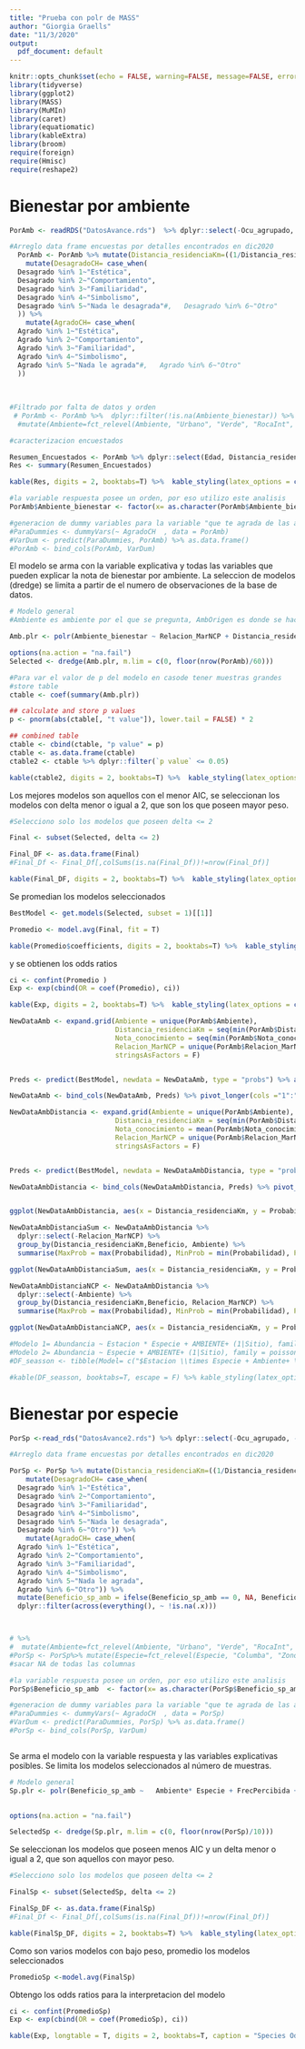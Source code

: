 ```yaml
---
title: "Prueba con polr de MASS"
author: "Giorgia Graells"
date: "11/3/2020"
output:
  pdf_document: default
---
```


```r
knitr::opts_chunk$set(echo = FALSE, warning=FALSE, message=FALSE, error=F)
library(tidyverse)
library(ggplot2)
library(MASS)
library(MuMIn)
library(caret)
library(equatiomatic)
library(kableExtra)
library(broom)
require(foreign)
require(Hmisc)
require(reshape2)
```

# Bienestar por ambiente

```r
PorAmb <- readRDS("DatosAvance.rds")  %>% dplyr::select(-Ocu_agrupado, -Encuestador, -Ingresos, -Integrantes_familia, -Ingreso_percap)  

#Arreglo data frame encuestas por detalles encontrados en dic2020
  PorAmb <- PorAmb %>% mutate(Distancia_residenciaKm=((1/Distancia_residenciaKm)-1)) %>% 
    mutate(DesagradoCH= case_when(
  Desagrado %in% 1~"Estética",
  Desagrado %in% 2~"Comportamiento",
  Desagrado %in% 3~"Familiaridad",
  Desagrado %in% 4~"Simbolismo",
  Desagrado %in% 5~"Nada le desagrada"#,   Desagrado %in% 6~"Otro"
  )) %>% 
    mutate(AgradoCH= case_when(
  Agrado %in% 1~"Estética",
  Agrado %in% 2~"Comportamiento",
  Agrado %in% 3~"Familiaridad",
  Agrado %in% 4~"Simbolismo",
  Agrado %in% 5~"Nada le agrada"#,   Agrado %in% 6~"Otro"
  ))
  
    
  
#Filtrado por falta de datos y orden
 # PorAmb <- PorAmb %>%  dplyr::filter(!is.na(Ambiente_bienestar)) %>%
  #mutate(Ambiente=fct_relevel(Ambiente, "Urbano", "Verde", "RocaInt", "PlayaInt", "PlayaNat"))

```


```r
#caracterizacion encuestados

Resumen_Encuestados <- PorAmb %>% dplyr::select(Edad, Distancia_residenciaKm, Nota_conocimiento, Participacion_avistamiento, Ambiente_bienestar)
Res <- summary(Resumen_Encuestados)

kable(Res, digits = 2, booktabs=T) %>%  kable_styling(latex_options = c("scale_down"), font_size = 11)

```



```r
#la variable respuesta posee un orden, por eso utilizo este analisis
PorAmb$Ambiente_bienestar <- factor(x= as.character(PorAmb$Ambiente_bienestar), ordered= T)
```



```r
#generacion de dummy variables para la variable "que te agrada de las aves?"
#ParaDummies <- dummyVars(~ AgradoCH  , data = PorAmb)
#VarDum <- predict(ParaDummies, PorAmb) %>% as.data.frame()
#PorAmb <- bind_cols(PorAmb, VarDum)

```


El modelo se arma con la variable explicativa y todas las variables que pueden explicar la nota de bienestar por ambiente. La seleccion de modelos (dredge) se limita a partir de el numero de observaciones de la base de datos.

```r
# Modelo general
#Ambiente es ambiente por el que se pregunta, AmbOrigen es donde se hace la encuesta

Amb.plr <- polr(Ambiente_bienestar ~ Relacion_MarNCP + Distancia_residenciaKm+  Nota_conocimiento+ AmbOrigen+ Ambiente + AgradoCH , data = PorAmb, Hess=TRUE)

options(na.action = "na.fail")       
Selected <- dredge(Amb.plr, m.lim = c(0, floor(nrow(PorAmb)/60)))

```




```r
#Para var el valor de p del modelo en casode tener muestras grandes
#store table
ctable <- coef(summary(Amb.plr))

## calculate and store p values
p <- pnorm(abs(ctable[, "t value"]), lower.tail = FALSE) * 2

## combined table
ctable <- cbind(ctable, "p value" = p)
ctable <- as.data.frame(ctable)
ctable2 <- ctable %>% dplyr::filter(`p value` <= 0.05)

kable(ctable2, digits = 2, booktabs=T) %>%  kable_styling(latex_options = c("scale_down"), font_size = 11)


```


Los mejores modelos son aquellos con el menor AIC, se seleccionan los modelos con delta menor o igual a 2, que son los que poseen mayor peso.



```r
#Selecciono solo los modelos que poseen delta <= 2 

Final <- subset(Selected, delta <= 2)

Final_DF <- as.data.frame(Final)
#Final_Df <- Final_Df[,colSums(is.na(Final_Df))!=nrow(Final_Df)]

kable(Final_DF, digits = 2, booktabs=T) %>%  kable_styling(latex_options = c("scale_down"), font_size = 9)
```

Se promedian los modelos seleccionados

```r

BestModel <- get.models(Selected, subset = 1)[[1]]

Promedio <- model.avg(Final, fit = T)

kable(Promedio$coefficients, digits = 2, booktabs=T) %>%  kable_styling(latex_options = c("scale_down"), font_size = 9)

```


y se obtienen los odds ratios

```r
ci <- confint(Promedio )
Exp <- exp(cbind(OR = coef(Promedio), ci))

kable(Exp, digits = 2, booktabs=T) %>%  kable_styling(latex_options = c("scale_down"), font_size = 9)

```


```r
NewDataAmb <- expand.grid(Ambiente = unique(PorAmb$Ambiente), 
                          Distancia_residenciaKm = seq(min(PorAmb$Distancia_residenciaKm), max(PorAmb$Distancia_residenciaKm), length.out = 10), 
                          Nota_conocimiento = seq(min(PorAmb$Nota_conocimiento), max(PorAmb$Nota_conocimiento), length.out = 10),
                          Relacion_MarNCP = unique(PorAmb$Relacion_MarNCP),
                          stringsAsFactors = F)


Preds <- predict(BestModel, newdata = NewDataAmb, type = "probs") %>% as.data.frame() 

NewDataAmb <- bind_cols(NewDataAmb, Preds) %>% pivot_longer(cols ="1":"7",names_to = "Beneficio", values_to = "Probabilidad")
```


```r
NewDataAmbDistancia <- expand.grid(Ambiente = unique(PorAmb$Ambiente), 
                          Distancia_residenciaKm = seq(min(PorAmb$Distancia_residenciaKm), max(PorAmb$Distancia_residenciaKm), length.out = 10), 
                          Nota_conocimiento = mean(PorAmb$Nota_conocimiento),
                          Relacion_MarNCP = unique(PorAmb$Relacion_MarNCP),
                          stringsAsFactors = F)


Preds <- predict(BestModel, newdata = NewDataAmbDistancia, type = "probs") %>% as.data.frame() 

NewDataAmbDistancia <- bind_cols(NewDataAmbDistancia, Preds) %>% pivot_longer(cols ="1":"7",names_to = "Beneficio", values_to = "Probabilidad")


ggplot(NewDataAmbDistancia, aes(x = Distancia_residenciaKm, y = Probabilidad, color = Beneficio)) + geom_path() + facet_grid(Ambiente~Relacion_MarNCP)

NewDataAmbDistanciaSum <- NewDataAmbDistancia %>% 
  dplyr::select(-Relacion_MarNCP) %>% 
  group_by(Distancia_residenciaKm,Beneficio, Ambiente) %>% 
  summarise(MaxProb = max(Probabilidad), MinProb = min(Probabilidad), Probabilidad = mean(Probabilidad))

ggplot(NewDataAmbDistanciaSum, aes(x = Distancia_residenciaKm, y = Probabilidad, color = Beneficio, fill = Beneficio, group = Beneficio)) + geom_ribbon(aes(ymax = MaxProb, ymin =MinProb), alpha = 0.5) + geom_path() + facet_wrap(~Ambiente)
```


```r
NewDataAmbDistanciaNCP <- NewDataAmbDistancia %>% 
  dplyr::select(-Ambiente) %>% 
  group_by(Distancia_residenciaKm,Beneficio, Relacion_MarNCP) %>% 
  summarise(MaxProb = max(Probabilidad), MinProb = min(Probabilidad), Probabilidad = mean(Probabilidad))

ggplot(NewDataAmbDistanciaNCP, aes(x = Distancia_residenciaKm, y = Probabilidad, color = Beneficio, fill = Beneficio, group = Beneficio)) + geom_ribbon(aes(ymax = MaxProb, ymin =MinProb), alpha = 0.5) + geom_path() + facet_wrap(~Relacion_MarNCP)+ theme_classic()
```



```r
#Modelo 1= Abundancia ~ Estacion * Especie + AMBIENTE+ (1|Sitio), family = poisson, data =Aves ) #AIC 17716.1
#Modelo 2= Abundancia ~ Especie + AMBIENTE+ (1|Sitio), family = poisson, data =Aves )           #AIC 18241.0
#DF_seasson <- tibble(Model= c("$Estacion \\times Especie + Ambiente+ \\frac{1}{Sitio}$", "$Especie + Ambiente + \\frac{1}{Sitio}$"), AIC= c(17716.1, 18241.0))

#kable(DF_seasson, booktabs=T, escape = F) %>% kable_styling(latex_options = "basic") 

```



# Bienestar por especie

```r
PorSp <-read_rds("DatosAvance2.rds") %>% dplyr::select(-Ocu_agrupado, -Encuestador, -Ingresos, -Integrantes_familia, -Ingreso_percap)  

#Arreglo data frame encuestas por detalles encontrados en dic2020

PorSp <- PorSp %>% mutate(Distancia_residenciaKm=((1/Distancia_residenciaKm)-1)) %>% 
    mutate(DesagradoCH= case_when(
  Desagrado %in% 1~"Estética",
  Desagrado %in% 2~"Comportamiento",
  Desagrado %in% 3~"Familiaridad",
  Desagrado %in% 4~"Simbolismo",
  Desagrado %in% 5~"Nada le desagrada",
  Desagrado %in% 6~"Otro")) %>% 
    mutate(AgradoCH= case_when(
  Agrado %in% 1~"Estética",
  Agrado %in% 2~"Comportamiento",
  Agrado %in% 3~"Familiaridad",
  Agrado %in% 4~"Simbolismo",
  Agrado %in% 5~"Nada le agrada",
  Agrado %in% 6~"Otro")) %>% 
  mutate(Beneficio_sp_amb = ifelse(Beneficio_sp_amb == 0, NA, Beneficio_sp_amb)) %>% 
  dplyr::filter(across(everything(), ~ !is.na(.x)))



# %>% 
#  mutate(Ambiente=fct_relevel(Ambiente, "Urbano", "Verde", "RocaInt", "PlayaInt", "PlayaNat"))
#PorSp <- PorSp%>% mutate(Especie=fct_relevel(Especie, "Columba", "Zonotrichia", "Turdus", "Larus", "Phalacrocorax"))
#sacar NA de todas las columnas


```


```r

#la variable respuesta posee un orden, por eso utilizo este analisis
PorSp$Beneficio_sp_amb  <- factor(x= as.character(PorSp$Beneficio_sp_amb), ordered= T)
```


```r
#generacion de dummy variables para la variable "que te agrada de las aves?"
#ParaDummies <- dummyVars(~ AgradoCH  , data = PorSp)
#VarDum <- predict(ParaDummies, PorSp) %>% as.data.frame()
#PorSp <- bind_cols(PorSp, VarDum)



```


Se arma el modelo con la variable respuesta y las variables explicativas posibles. Se limita los modelos seleccionados al número de muestras.

```r
# Modelo general
Sp.plr <- polr(Beneficio_sp_amb ~   Ambiente* Especie + FrecPercibida + Conoce_especie + Conoce_nombre + Conoce_origen +AmbOrigen , data = PorSp, Hess=TRUE)
                                  

options(na.action = "na.fail")

SelectedSp <- dredge(Sp.plr, m.lim = c(0, floor(nrow(PorSp)/10)))

```


Se seleccionan los modelos que poseen menos AIC y un delta menor o igual a 2, que son aquellos con mayor peso.


```r
#Selecciono solo los modelos que poseen delta <= 2 

FinalSp <- subset(SelectedSp, delta <= 2)

FinalSp_DF <- as.data.frame(FinalSp)
#Final_Df <- Final_Df[,colSums(is.na(Final_Df))!=nrow(Final_Df)]

kable(FinalSp_DF, digits = 2, booktabs=T) %>%  kable_styling(latex_options = c("scale_down"), font_size = 9)
```

Como son varios modelos con bajo peso, promedio los modelos seleccionados

```r

PromedioSp <-model.avg(FinalSp)


```

Obtengo los odds ratios para la interpretacion del modelo


```r
ci <- confint(PromedioSp)
Exp <- exp(cbind(OR = coef(PromedioSp), ci))

kable(Exp, longtable = T, digits = 2, booktabs=T, caption = "Species OddsRratios") %>%  kable_styling(latex_options = c("scale_down"), font_size = 8)




```




